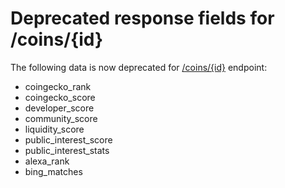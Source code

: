 # Deprecated response fields for /coins/{id}

The following data is now deprecated for [/coins/{id}](/reference/coins-id) endpoint:

* coingecko_rank
* coingecko_score
* developer_score
* community_score
* liquidity_score
* public_interest_score
* public_interest_stats
* alexa_rank
* bing_matches